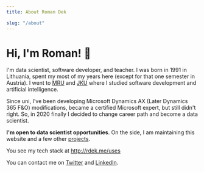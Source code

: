 ```yaml
---
title: About Roman Dek

slug: "/about"
---
```


# Hi, I'm Roman! 👋

I'm data scientist, software developer, and teacher. I was born in 1991 in Lithuania, spent my most of my years here (except for that one semester in Austria). I went to <a href="https://www.mruni.eu/" rel="noopener noreferrer" target="_blank">MRU</a> and <a href="https://www.jku.at" rel="noopener noreferrer" target="_blank">JKU</a> where I studied software development and artificial intelligence. 

Since uni, I've been developing Microsoft Dynamics AX (Later Dynamics 365 F&O) modifications, became a certified Microsoft expert, but still didn't right. So, in 2020 finally I decided to change career path and become a data scientist. 

**I'm open to data scientist opportunities**. On the side, I am maintaining this website and a few other [projects](/projects). 

You see my tech stack at <a href="http://rdek.me/uses" title="Link to page with my tech stack">http://rdek.me/uses</a>

You can contact me on <a href="http://rdek.me/twitter" title="Link to my Twitter profile" target="_blank" rel="noopener noreferrer">Twitter</a> and <a href="http://rdek.me/LinkedIn" title="Link to my LinkedIn profile" target="_blank" rel="noopener noreferrer">LinkedIn</a>.